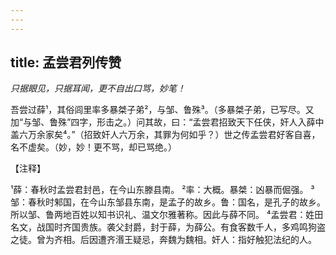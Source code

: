 ```yaml
---
---
---
```

title: 孟尝君列传赞
---



*只据眼见，只据耳闻，更不自出口骂，妙笔！*

吾尝过薛¹，其俗闾里率多暴桀子弟²，与邹、鲁殊³。（多暴桀子弟，已写尽。又加“与邹、鲁殊”四字，形击之。）问其故，曰：“孟尝君招致天下任侠，奸人入薛中盖六万余家矣⁴。”（招致奸人六万余，其罪为何如乎？）世之传孟尝君好客自喜，名不虚矣。（妙，妙！更不骂，却已骂绝。）

【注释】

¹薛：春秋时孟尝君封邑，在今山东滕县南。
²率：大概。暴桀：凶暴而倔强。
³邹：春秋时邾国，在今山东邹县东南，是孟子的故乡。鲁：国名，是孔子的故乡。所以邹、鲁两地百姓以知书识礼、温文尔雅著称。因此与薛不同。
⁴孟尝君：姓田名文，战国时齐国贵族。袭父封爵，封于薛，为薛公。有食客数千人，多鸡鸣狗盗之徒。曾为齐相。后因遭齐湣王疑忌，奔魏为魏相。奸人：指好触犯法纪的人。